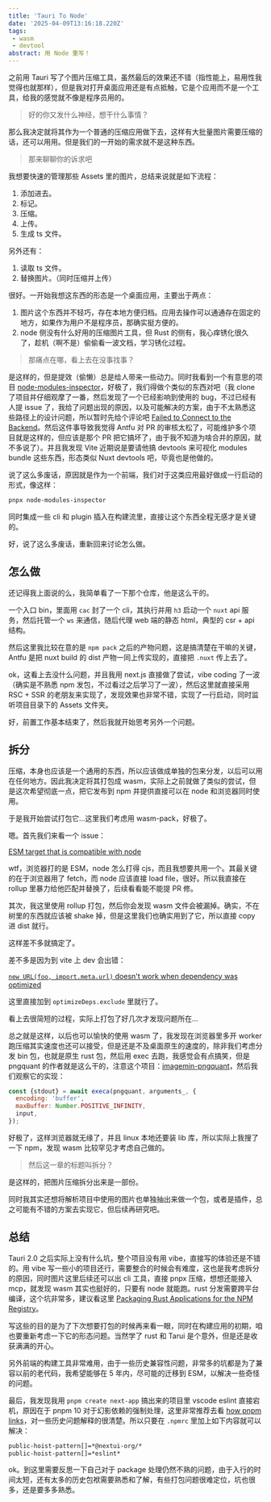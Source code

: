 ```yaml
---
title: 'Tauri To Node'
date: '2025-04-09T13:16:18.220Z'
tags:
 - wasm
 - devtool
abstract: 用 Node 重写！
---
```


之前用 Tauri 写了个图片压缩工具，虽然最后的效果还不错（指性能上，易用性我觉得也就那样），但是我对打开桌面应用还是有点抵触，它是个应用而不是一个工具，给我的感觉就不像是程序员用的。

> 好的你又发什么神经，想干什么事情？

那么我决定就将其作为一个普通的压缩应用做下去，这样有大批量图片需要压缩的话，还可以用用。但是我们的一开始的需求就不是这种东西。

> 那来聊聊你的诉求吧

我想要快速的管理那些 Assets 里的图片，总结来说就是如下流程：

1. 添加进去。
2. 标记。
3. 压缩。
4. 上传。
5. 生成 ts 文件。

另外还有：

1. 读取 ts 文件。
2. 替换图片。（同时压缩并上传）

很好。一开始我想这东西的形态是一个桌面应用，主要出于两点：

1. 图片这个东西并不轻巧，存在本地方便归档。应用去操作可以通通存在固定的地方，如果作为用户不是程序员，那确实挺方便的。
2. node 侧没有什么好用的压缩图片工具，但 Rust 的侧有，我心痒锈化很久了，趁机（啊不是）偷偷看一波文档，学习锈化过程。

> 那痛点在哪，看上去在没事找事？

是这样的，但是提效（偷懒）总是给人带来一些动力。同时我看到一个有意思的项目 [node-modules-inspector](https://github.com/antfu/node-modules-inspector)，好极了，我们得做个类似的东西对吧（我 clone 了项目并仔细观摩了一番，然后发现了一个已经影响到使用的 bug，不过已经有人提 issue 了，我给了问题出现的原因，以及可能解决的方案，由于不太熟悉这些路径上的设计问题，所以暂时先给个评论吧 [Failed to Connect to the Backend](https://github.com/antfu/node-modules-inspector/issues/93#issuecomment-2788689465)。然后这件事导致我觉得 Antfu 对 PR 的审核太松了，可能维护多个项目就是这样的，但应该是那个 PR 把它搞坏了，由于我不知道为啥合并的原因，就不多说了）。并且我发现 Vite 近期说是要请他搞 devtools 来可视化 modules bundle 这些东西，形态类似 Nuxt devtools 吧，毕竟也是他做的。

说了这么多废话，原因就是作为一个前端，我们对于这类应用最好做成一行启动的形式，像这样：

```bash
pnpx node-modules-inspector
```

同时集成一些 cli 和 plugin 插入在构建流里，直接让这个东西全程无感才是关键的。

好，说了这么多废话，重新回来讨论怎么做。

## 怎么做

还记得我上面说的么，我简单看了一下那个仓库，他是这么干的。

一个入口 bin，里面用 `cac` 封了一个 cli，其执行并用 `h3` 启动一个 `nuxt` api 服务，然后托管一个 `ws` 来通信，随后代理 web 端的静态 html，典型的 csr + api 结构。

然后这里我比较在意的是 `npm pack` 之后的产物问题，这是搞清楚在干嘛的关键，Antfu 是把 nuxt build 的 dist 产物一同上传实现的，直接把 `.nuxt` 传上去了。

ok，这看上去没什么问题，并且我用 next.js 直接做了尝试，vibe coding 了一波（确实是不熟悉 npm 发包，不过看过之后学习了一波），然后这里就直接采用 RSC + SSR 的老朋友来实现了，发现效果也非常不错，实现了一行启动，同时监听项目目录下的 Assets 文件夹。

好，前置工作基本结束了，然后我就开始思考另外一个问题。

## 拆分

压缩，本身也应该是一个通用的东西，所以应该做成单独的包来分发，以后可以用在任何地方。因此我决定将其打包成 wasm，实际上之前就做了类似的尝试，但是这次希望彻底一点，把它发布到 npm 并提供直接可以在 node 和浏览器同时使用。

于是我开始尝试打包它…这里我们考虑用 wasm-pack，好极了。

嗯。首先我们来看一个 issue：

[ESM target that is compatible with node](https://github.com/rustwasm/wasm-pack/issues/1253)

wtf，浏览器打的是 ESM，node 怎么打得 cjs，而且我想要共用一个。其最关键的在于浏览器用了 fetch，而 node 应该直接 load file，很好。所以我直接在 rollup 里暴力给他匹配并替换了，后续看看能不能提 PR 修。

其次，我这里使用 rollup 打包，然后你会发现 wasm 文件会被漏掉。确实，不在树里的东西就应该被 shake 掉，但是这里我们也确实用到了它，所以直接 copy 进 dist 就行。

这样差不多就搞定了。

差不多是因为到 vite 上 dev 会出错：

[`new URL(foo, import.meta.url)` doesn't work when dependency was optimized](https://github.com/vitejs/vite/issues/8427)

这里直接加到 `optimizeDeps.exclude` 里就行了。

看上去很简短的过程，实际上打包了好几次才发现问题所在…

总之就是这样，以后也可以愉快的使用 wasm 了，我发现在浏览器里多开 worker 跑压缩其实速度也还可以接受，但是还是不及桌面原生的速度的，除非我们考虑分发 bin 包，也就是原生 rust 包，然后用 exec 去跑，我感觉会有点搞笑，但是 pngquant 的作者就是这么干的，注意这个项目：[imagemin-pngquant](https://github.com/imagemin/imagemin-pngquant)，然后我们观察它的实现：

```jsx
const {stdout} = await execa(pngquant, arguments_, {
  encoding: 'buffer',
  maxBuffer: Number.POSITIVE_INFINITY,
  input,
});
```

好极了，这样浏览器就无缘了，并且 linux 本地还要装 lib 库，所以实际上我搜了一下 npm，发现 wasm 比较罕见才考虑自己做的。

> 然后这一章的标题叫拆分？

是这样的，把图片压缩拆分出来是一部份。

同时我其实还想将解析项目中使用的图片也单独抽出来做一个包，或者是插件，总之可能有不错的方案去实现它，但后续再研究吧。

## 总结

Tauri 2.0 之后实际上没有什么坑，整个项目没有用 vibe，直接写的体验还是不错的。用 vibe 写一些小的项目还行，需要整合的时候会有难度，这也是我考虑拆分的原因，同时图片这里后续还可以出 cli 工具，直接 pnpx 压缩，想想还能接入 mcp，就发现 wasm 其实也挺好的，只要有 node 就能跑。rust 分发需要跨平台编译，这个坑非常多，建议看这里 [Packaging Rust Applications for the NPM Registry](https://blog.orhun.dev/packaging-rust-for-npm/)。

写这些的目的是为了下次想要打包的时候再来看一眼，同时在构建应用的初期，咱也要重新考虑一下它的形态问题。当然学了 rust 和 Tarui 是个意外，但是还是收获满满的开心。

另外前端的构建工具非常难用，由于一些历史兼容性问题，非常多的坑都是为了兼容以前的老代码，我希望能够在 5 年内，尽可能的迁移到 ESM，以解决一些奇怪的问题。

最后，我发现我用 `pnpm create next-app` 搞出来的项目里 vscode eslint 直接宕机，原因在于 pnpm 10 对于幻影依赖的强制处理，这里非常推荐去看 [how pnpm links](https://zhuanlan.zhihu.com/p/609430861)，对一些历史问题解释的很清楚。所以只要在 `.npmrc` 里加上如下内容就可以解决：

```txt
public-hoist-pattern[]=*@nextui-org/*
public-hoist-pattern[]=*eslint*
```

ok。到这里需要反思一下自己对于 package 处理仍然不熟的问题，由于入行的时间太短，还有太多的历史包袱需要熟悉和了解，有些打包问题很难定位，坑也很多，还是要多多熟悉。
